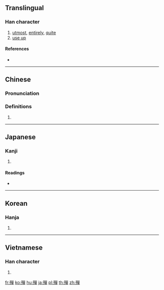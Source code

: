 {{also|殚}}
==Translingual==

===Han character===
{{Han char|rn=78|rad=歹|as=12|sn=16|four=16256|canj=MNRRJ|ids=⿰歹單}}

# [[utmost]], [[entirely]], [[quite]]
# [[use up]]

====References====
* {{Han ref|kx=0583.300|dkj=16581|dj=0976.150|hdz=21394.160|uh=6BAB|ud=27563|bh=E9E3|bd=59875}}

----

==Chinese==
{{zh-forms|s=殚}}

===Pronunciation===
{{zh-pron
|m=dān
|c=daan1
|h=pfs=
|md=
|mn=
|w=
|mc=y
|oc=y
|cat=
}}

===Definitions===
{{zh-hanzi}}

# {{rfdef|lang=zh}}

----

==Japanese==

===Kanji===
{{ja-kanji|grade=|rs=歹12}}

# {{defn|lang=ja|sort=歹12}}

====Readings====
* {{ja-readings|on=[[たん]] (tan)|kun=[[つきる]] (tsukiru)}}

----

==Korean==

===Hanja===
{{ko-hanja|hangeul=탄|eumhun=|rv=tan|mr=t'an|y=than}}

# {{defn|lang=ko|sort=歹12}}

----

==Vietnamese==

===Han character===
{{vi-hantu|[[đan]], [[đàn]]|rs=歹12}}

# {{defn|lang=vi|sort=歹12}}

[[fr:殫]]
[[ko:殫]]
[[hu:殫]]
[[ja:殫]]
[[pl:殫]]
[[th:殫]]
[[zh:殫]]